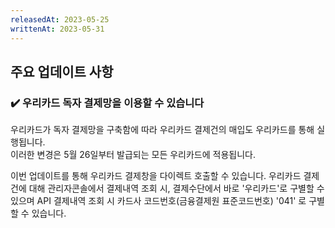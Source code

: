 ```yaml
---
releasedAt: 2023-05-25
writtenAt: 2023-05-31
---
```


## 주요 업데이트 사항

### ✔️ 우리카드 독자 결제망을 이용할 수 있습니다

우리카드가 독자 결제망을 구축함에 따라 우리카드 결제건의 매입도 우리카드를 통해 실행됩니다.\
이러한 변경은 5월 26일부터 발급되는 모든 우리카드에 적용됩니다.

이번 업데이트를 통해 우리카드 결제창을 다이렉트 호출할 수 있습니다.
우리카드 결제 건에 대해 관리자콘솔에서 결제내역 조회 시, 결제수단에서 바로 '우리카드'로 구별할 수 있으며
API 결제내역 조회 시 카드사 코드번호(금융결제원 표준코드번호) '041' 로 구별할 수 있습니다.
